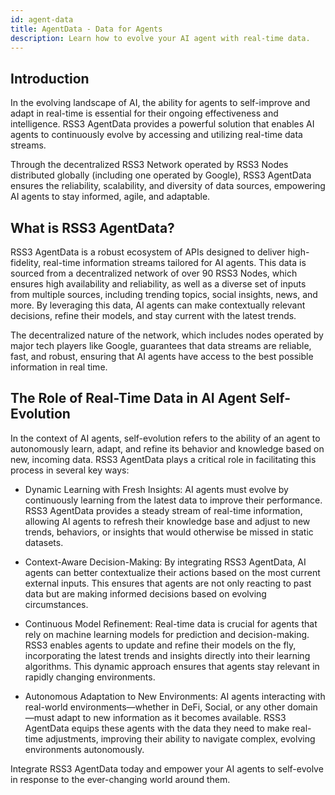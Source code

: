 ```yaml
---
id: agent-data
title: AgentData - Data for Agents
description: Learn how to evolve your AI agent with real-time data.
---
```


## Introduction

In the evolving landscape of AI, the ability for agents to self-improve and adapt in real-time is essential for their ongoing effectiveness and intelligence.
RSS3 AgentData provides a powerful solution that enables AI agents to continuously evolve by accessing and utilizing real-time data streams.

Through the decentralized RSS3 Network operated by RSS3 Nodes distributed globally (including one operated by Google), RSS3 AgentData ensures the reliability, scalability, and diversity of data sources, empowering AI agents to stay informed, agile, and adaptable.

## What is RSS3 AgentData?

RSS3 AgentData is a robust ecosystem of APIs designed to deliver high-fidelity, real-time information streams tailored for AI agents.
This data is sourced from a decentralized network of over 90 RSS3 Nodes, which ensures high availability and reliability, as well as a diverse set of inputs from multiple sources, including trending topics, social insights, news, and more.
By leveraging this data, AI agents can make contextually relevant decisions, refine their models, and stay current with the latest trends.

The decentralized nature of the network, which includes nodes operated by major tech players like Google, guarantees that data streams are reliable, fast, and robust, ensuring that AI agents have access to the best possible information in real time.

## The Role of Real-Time Data in AI Agent Self-Evolution

In the context of AI agents, self-evolution refers to the ability of an agent to autonomously learn, adapt, and refine its behavior and knowledge based on new, incoming data.
RSS3 AgentData plays a critical role in facilitating this process in several key ways:

- Dynamic Learning with Fresh Insights: AI agents must evolve by continuously learning from the latest data to improve their performance.
RSS3 AgentData provides a steady stream of real-time information, allowing AI agents to refresh their knowledge base and adjust to new trends, behaviors, or insights that would otherwise be missed in static datasets.

- Context-Aware Decision-Making: By integrating RSS3 AgentData, AI agents can better contextualize their actions based on the most current external inputs.
This ensures that agents are not only reacting to past data but are making informed decisions based on evolving circumstances.

- Continuous Model Refinement: Real-time data is crucial for agents that rely on machine learning models for prediction and decision-making.
RSS3 enables agents to update and refine their models on the fly, incorporating the latest trends and insights directly into their learning algorithms.
This dynamic approach ensures that agents stay relevant in rapidly changing environments.

- Autonomous Adaptation to New Environments: AI agents interacting with real-world environments—whether in DeFi, Social, or any other domain—must adapt to new information as it becomes available.
RSS3 AgentData equips these agents with the data they need to make real-time adjustments, improving their ability to navigate complex, evolving environments autonomously.

Integrate RSS3 AgentData today and empower your AI agents to self-evolve in response to the ever-changing world around them.
